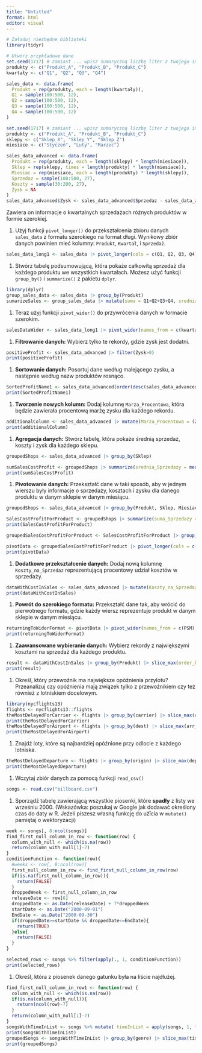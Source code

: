 ```yaml
---
title: "Untitled"
format: html
editor: visual
---
```


```r
# Załaduj niezbędne biblioteki
library(tidyr)

# Utwórz przykładowe dane
set.seed(1717) # zamiast ... wpisz sumaryczną liczbę liter z twojego imienia i nazwiska pomnżone przez 101
produkty <- c("Produkt_A", "Produkt_B", "Produkt_C")
kwartały <- c("Q1", "Q2", "Q3", "Q4")

sales_data <- data.frame(
  Produkt = rep(produkty, each = length(kwartały)),
  Q1 = sample(100:500, 12),
  Q2 = sample(100:500, 12),
  Q3 = sample(100:500, 12),
  Q4 = sample(100:500, 12)
)
```

```r
set.seed(1717) # zamiast ... wpisz sumaryczną liczbę liter z twojego imienia i nazwiska pomnżone przez 101
produkty <- c("Produkt_A", "Produkt_B", "Produkt_C")
sklepy <- c("Sklep_X", "Sklep_Y", "Sklep_Z")
miesiace <- c("Styczeń", "Luty", "Marzec")

sales_data_advanced <- data.frame(
  Produkt = rep(produkty, each = length(sklepy) * length(miesiace)),
  Sklep = rep(sklepy, times = length(produkty) * length(miesiace)),
  Miesiac = rep(miesiace, each = length(produkty) * length(sklepy)),
  Sprzedaz = sample(100:500, 27),
  Koszty = sample(30:200, 27),
  Zysk = NA
)
sales_data_advanced$Zysk <- sales_data_advanced$Sprzedaz - sales_data_advanced$Koszty
```

Zawiera on informacje o kwartalnych sprzedażach różnych produktów w formie szerokiej.

1.  Użyj funkcji `pivot_longer()` do przekształcenia zbioru danych `sales_data` z formatu szerokiego na format długi. Wynikowy zbiór danych powinien mieć kolumny: `Produkt`, `Kwartał`, i `Sprzedaż`.

```r

sales_data_long1 <- sales_data |> pivot_longer(cols = c(Q1, Q2, Q3, Q4), names_to = 'kwartal', values_to = 'wartosc')
```

1.  Stwórz tabelę podsumowującą, która pokaże całkowitą sprzedaż dla każdego produktu we wszystkich kwartałach. Możesz użyć funkcji `group_by()` i `summarize()` z pakietu `dplyr`.

```r
library(dplyr)
group_sales_data <- sales_data |> group_by(Produkt)
sumarizeSales <- group_sales_data |> mutate(suma = Q1+Q2+Q3+Q4, srednia_dla_produktu = mean(c(Q1,Q2,Q3,Q4)))
```

1.  Teraz użyj funkcji `pivot_wider()` do przywrócenia danych w formacie szerokim.

```r
salesDataWider <- sales_data_long1 |> pivot_wider(names_from = c(kwartal), values_from = wartosc)
```

1.  **Filtrowanie danych:** Wybierz tylko te rekordy, gdzie zysk jest dodatni.

```r
positiveProfit <- sales_data_advanced |> filter(Zysk>0)
print(positiveProfit)
```

1.  **Sortowanie danych:** Posortuj dane według malejącego zysku, a następnie według nazw produktów rosnąco.

```r
SortedProfitName1 <- sales_data_advanced[order(desc(sales_data_advanced$Zysk), sales_data_advanced$Produkt),]
print(SortedProfitName1)
```

1.  **Tworzenie nowych kolumn:** Dodaj kolumnę `Marza_Procentowa`, która będzie zawierała procentową marżę zysku dla każdego rekordu.

```r
additionalColumn <- sales_data_advanced |> mutate(Marza_Procentowa = (Zysk * 100)/Sprzedaz)
print(additionalColumn)
```

1.  **Agregacja danych:** Stwórz tabelę, która pokaże średnią sprzedaż, koszty i zysk dla każdego sklepu.

```r
groupedShops <- sales_data_advanced |> group_by(Sklep)

sumSalesCostProfit <- groupedShops |> summarize(srednia_Sprzedazy = mean(Sprzedaz), srednia_Kosztow = mean(Koszty), srednia_Zyskow = mean(Zysk))
print(sumSalesCostProfit)
```

1.  **Pivotowanie danych:** Przekształć dane w taki sposób, aby w jednym wierszu były informacje o sprzedaży, kosztach i zysku dla danego produktu w danym sklepie w danym miesiącu.

```r
groupedShops <- sales_data_advanced |> group_by(Produkt, Sklep, Miesiac)

SalesCostProfitForProduct <- groupedShops |> summarize(suma_Sprzedazy = sum(Sprzedaz), suma_Kosztow = sum(Koszty), suma_Zyskow = sum(Zysk))
print(SalesCostProfitForProduct)

groupedSalesCostProfitForProduct <- SalesCostProfitForProduct |> group_by(Produkt, Sklep, Miesiac)

pivotData <- groupedSalesCostProfitForProduct |> pivot_longer(cols = c(Produkt, Sklep, Miesiac), names_to = 'PSM', values_to = 'wartosc')
print(pivotData)
```

1.  **Dodatkowe przekształcenie danych:** Dodaj nową kolumnę `Koszty_na_Sprzedaz` reprezentującą procentowy udział kosztów w sprzedaży.

```r
dataWithCostInSales <- sales_data_advanced |> mutate(Koszty_na_Sprzedaz = (Koszty*100)/Sprzedaz)
print(dataWithCostInSales)
```

1.  **Powrót do szerokiego formatu:** Przekształć dane tak, aby wrócić do pierwotnego formatu, gdzie każdy wiersz reprezentuje produkt w danym sklepie w danym miesiącu.

```r
returningToWiderFormat <- pivotData |> pivot_wider(names_from = c(PSM), values_from = wartosc)
print(returningToWiderFormat)
```

1.  **Zaawansowane wybieranie danych:** Wybierz rekordy z największymi kosztami na sprzedaż dla każdego produktu.

```r
result <- dataWithCostInSales |> group_by(Produkt) |> slice_max(order_by = Koszty_na_Sprzedaz)
print(result)
```

1.  Określ, który przewoźnik ma największe opóźnienia przylotu? Przeanalizuj czy opóźnienia mają związek tylko z przewoźnikiem czy też również z lotniskiem docelowym.

```r
library(nycflights13)
flights <- nycflights13::flights
theMostDelayedForCarrier <- flights |> group_by(carrier) |> slice_max(arr_delay, n=1) |> select(carrier, arr_delay, dest)
print(theMostDelayedForCarrier)
theMostDelayedForAirport <- flights |> group_by(dest) |> slice_max(arr_delay, n=1) |> select(carrier, arr_delay, dest)
print(theMostDelayedForAirport) 
```

1.  Znajdź loty, które są najbardziej opóźnione przy odlocie z każdego lotniska.

```r
theMostDelayedDeparture <- flights |> group_by(origin) |> slice_max(dep_delay)
print(theMostDelayedDeparture)
```

1.  Wczytaj zbiór danych za pomocą funkcji `read_csv()`

```r
songs <- read.csv("billboard.csv")

```

1.  Sporządź tabelę zawierającą wszystkie piosenki, które **spadły** z listy we wrześniu 2000. (Wskazówka: poszukaj w Google jak dodawać określony czas do daty w R. Jeżeli piszesz własną funkcję do użīcia w `mutate()` pamiętaj o wektoryzacji)

```r
week <- songs[, 8:ncol(songs)]
find_first_null_column_in_row <- function(row) {
  column_with_null <- which(is.na(row))
  return(column_with_null[1]-7)
}
conditionFunction <- function(row){
  #weeks <- row[, 8:ncol(row)]
  first_null_column_in_row <- find_first_null_column_in_row(row)
  if(is.na(first_null_column_in_row)){
    return(FALSE)
  }
  droppedWeek <- first_null_column_in_row
  releaseDate <- row[6]
  droppedDate <- as.Date(releaseDate) + 7*droppedWeek
  startDate <- as.Date("2000-09-01")
  EndDate <- as.Date("2000-09-30")
  if(droppedDate>=startDate && droppedDate<=EndDate){
    return(TRUE)  
  }else{
    return(FALSE)
  }
}

selected_rows <- songs %>% filter(apply(., 1, conditionFunction))
print(selected_rows)
```

1.  Określ, która z piosenek danego gatunku była na liście najdłużej.

```r
find_first_null_column_in_row1 <- function(row) {
  column_with_null <- which(is.na(row))
  if(is.na(column_with_null)){
    return(ncol(row)-7)
  }
  return(column_with_null[1]-7)
}
songsWithTimeInList <- songs %>% mutate( timeInList = apply(songs, 1, find_first_null_column_in_row))
print(songsWithTimeInList)
groupedSongs <- songsWithTimeInList |> group_by(genre) |> slice_max(timeInList) 
print(groupedSongs)
```
